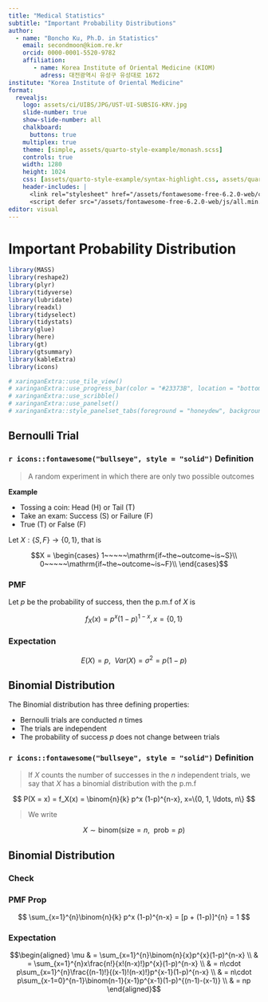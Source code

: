 ```yaml
---
title: "Medical Statistics"
subtitle: "Important Probability Distributions"
author: 
  - name: "Boncho Ku, Ph.D. in Statistics"
    email: secondmoon@kiom.re.kr
    orcid: 0000-0001-5520-9782 
    affiliation: 
       - name: Korea Institute of Oriental Medicine (KIOM)
         adress: 대전광역시 유성구 유성대로 1672 
institute: "Korea Institute of Oriental Medicine"
format: 
  revealjs: 
    logo: assets/ci/UIBS/JPG/UST-UI-SUBSIG-KRV.jpg
    slide-number: true
    show-slide-number: all
    chalkboard: 
      buttons: true    
    multiplex: true
    theme: [simple, assets/quarto-style-example/monash.scss]
    controls: true
    width: 1280
    height: 1024
    css: [assets/quarto-style-example/syntax-highlight.css, assets/quarto-style-example/custom.css, assets/quarto-style-example/pacman.css]
    header-includes: |
      <link rel="stylesheet" href="/assets/fontawesome-free-6.2.0-web/css/font-awesome.min.css">
      <script defer src="/assets/fontawesome-free-6.2.0-web/js/all.min.js"></script>    
editor: visual
---
```


# Important Probability Distribution

```r
library(MASS)
library(reshape2)
library(plyr)
library(tidyverse)
library(lubridate)
library(readxl)
library(tidyselect)
library(tidystats)
library(glue)
library(here)
library(gt)
library(gtsummary)
library(kableExtra)
library(icons)

# xaringanExtra::use_tile_view()
# xaringanExtra::use_progress_bar(color = "#23373B", location = "bottom")
# xaringanExtra::use_scribble()
# xaringanExtra::use_panelset()
# xaringanExtra::style_panelset_tabs(foreground = "honeydew", background = "seagreen")

```

## Bernoulli Trial

### `r icons::fontawesome("bullseye", style = "solid")` Definition

> A random experiment in which there are only two possible outcomes

::: {.callout-tip appearance="minimal"}
**Example**

<ul>

<li>Tossing a coin: Head (H) or Tail (T)</li>

<li>Take an exam: Success (S) or Failure (F)</li>

<li>True (T) or False (F)</li>

</ul>
:::

Let $X:\{S,F\} \rightarrow \{0,1\}$, that is

$$X = \begin{cases}
1~~~~~\mathrm{if~the~outcome~is~S}\\
0~~~~~\mathrm{if~the~outcome~is~F}\\
\end{cases}$$

::: panel-tabset
### PMF

Let $p$ be the probability of success, then the p.m.f of $X$ is

$$
f_X(x) = p^x(1-p)^{1-x}, x = \{0, 1\}
$$

### Expectation

$$
E(X) = p, ~~ Var(X) = \sigma^2 = p(1-p)
$$
:::

## Binomial Distribution

The Binomial distribution has three defining properties:

::: callout-important
-   Bernoulli trials are conducted $n$ times
-   The trials are independent
-   The probability of success $p$ does not change between trials
:::

### `r icons::fontawesome("bullseye", style = "solid")` Definition

> If $X$ counts the number of successes in the $n$ independent trials, we say that $X$ has a binomial distribution with the p.m.f

$$
P(X = x) = f_X(x) = \binom{n}{k} p^x (1-p)^{n-x}, x=\{0, 1, \ldots, n\}
$$

> We write 

$$
X \sim \mathrm{binom}(\mathrm{size} = n,~~\mathrm{prob} = p)
$$

## Binomial Distribution

### Check

::: panel-tabset
### PMF Prop

$$
\sum_{x=1}^{n}\binom{n}{k} p^x (1-p)^{n-x} = [p + (1-p)]^{n} = 1
$$

### Expectation

$$\begin{aligned}
\mu & = \sum_{x=1}^{n}\binom{n}{x}p^{x}(1-p)^{n-x} \\
    & = \sum_{x=1}^{n}x\frac{n!}{x!(n-x)!}p^{x}(1-p)^{n-x} \\
    & = n\cdot p\sum_{x=1}^{n}\frac{(n-1)!}{(x-1)!(n-x)!}p^{x-1}(1-p)^{n-x} \\
    & = n\cdot p\sum_{x-1=0}^{n-1}\binom{n-1}{x-1}p^{x-1}(1-p)^{(n-1)-(x-1)} \\
    & = np
\end{aligned}$$
:::




